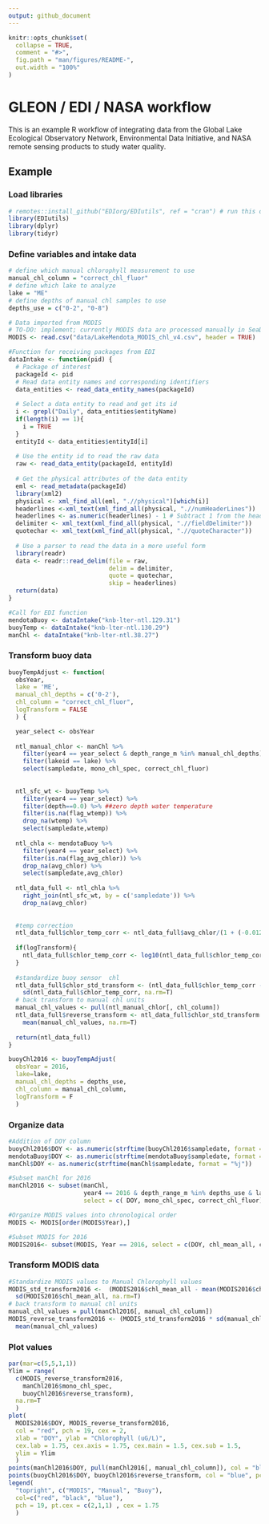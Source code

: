 ```yaml
---
output: github_document
---
```


```r
knitr::opts_chunk$set(
  collapse = TRUE,
  comment = "#>",
  fig.path = "man/figures/README-",
  out.width = "100%"
)
```

# GLEON / EDI / NASA workflow

This is an example R workflow of integrating data from the Global Lake Ecological Observatory Network, Environmental Data Initiative, and NASA remote sensing products to study water quality.

## Example

### Load libraries

```r
# remotes::install_github("EDIorg/EDIutils", ref = "cran") # run this once to install EDIutils package
library(EDIutils)
library(dplyr)
library(tidyr)
```

### Define variables and intake data
```r
# define which manual chlorophyll measurement to use
manual_chl_column = "correct_chl_fluor"
# define which lake to analyze
lake = "ME"
# define depths of manual chl samples to use
depths_use = c("0-2", "0-8")

# Data imported from MODIS
# TO-DO: implement; currently MODIS data are processed manually in SeaDAS
MODIS <- read.csv("data/LakeMendota_MODIS_chl_v4.csv", header = TRUE)

#Function for receiving packages from EDI 
dataIntake <- function(pid) {
  # Package of interest
  packageId <- pid 
  # Read data entity names and corresponding identifiers
  data_entities <- read_data_entity_names(packageId)
  
  # Select a data entity to read and get its id
  i <- grepl("Daily", data_entities$entityName)
  if(length(i) == 1){
    i = TRUE
  }
  entityId <- data_entities$entityId[i]
  
  # Use the entity id to read the raw data
  raw <- read_data_entity(packageId, entityId)
  
  # Get the physical attributes of the data entity
  eml <- read_metadata(packageId)
  library(xml2)
  physical <- xml_find_all(eml, ".//physical")[which(i)]
  headerlines <-xml_text(xml_find_all(physical, ".//numHeaderLines"))
  headerlines <- as.numeric(headerlines) - 1 # Subtract 1 from the header line if the first row contain column names
  delimiter <- xml_text(xml_find_all(physical, ".//fieldDelimiter"))
  quotechar <- xml_text(xml_find_all(physical, ".//quoteCharacter"))
  
  # Use a parser to read the data in a more useful form
  library(readr)
  data <- readr::read_delim(file = raw, 
                            delim = delimiter, 
                            quote = quotechar, 
                            skip = headerlines)
  return(data)
}  

#Call for EDI function 
mendotaBuoy <- dataIntake("knb-lter-ntl.129.31")
buoyTemp <- dataIntake("knb-lter-ntl.130.29")
manChl <- dataIntake("knb-lter-ntl.38.27")

```
### Transform buoy data
```r
buoyTempAdjust <- function(
  obsYear, 
  lake = 'ME', 
  manual_chl_depths = c('0-2'), 
  chl_column = "correct_chl_fluor", 
  logTransform = FALSE
  ) {

  year_select <- obsYear
  
  ntl_manual_chlor <- manChl %>% 
    filter(year4 == year_select & depth_range_m %in% manual_chl_depths) %>% 
    filter(lakeid == lake) %>% 
    select(sampledate, mono_chl_spec, correct_chl_fluor)
  
  
  ntl_sfc_wt <- buoyTemp %>% 
    filter(year4 == year_select) %>% 
    filter(depth==0.0) %>% ##zero depth water temperature
    filter(is.na(flag_wtemp)) %>% 
    drop_na(wtemp) %>% 
    select(sampledate,wtemp)
  
  ntl_chla <- mendotaBuoy %>% 
    filter(year4 == year_select) %>% 
    filter(is.na(flag_avg_chlor)) %>% 
    drop_na(avg_chlor) %>% 
    select(sampledate,avg_chlor)
  
  ntl_data_full <- ntl_chla %>% 
    right_join(ntl_sfc_wt, by = c('sampledate')) %>% 
    drop_na(avg_chlor)
  
  
  #temp correction
  ntl_data_full$chlor_temp_corr <- ntl_data_full$avg_chlor/(1 + (-0.012*(ntl_data_full$wtemp - 20)))
  
  if(logTransform){
    ntl_data_full$chlor_temp_corr <- log10(ntl_data_full$chlor_temp_corr) 
  }
  
  #standardize buoy sensor  chl
  ntl_data_full$chlor_std_transform <- (ntl_data_full$chlor_temp_corr - mean(ntl_data_full$chlor_temp_corr)) /
    sd(ntl_data_full$chlor_temp_corr, na.rm=T) 
  # back transform to manual chl units
  manual_chl_values <- pull(ntl_manual_chlor[, chl_column])
  ntl_data_full$reverse_transform <- ntl_data_full$chlor_std_transform * sd(manual_chl_values, na.rm=T) + 
    mean(manual_chl_values, na.rm=T)
  
  return(ntl_data_full)
}

buoyChl2016 <- buoyTempAdjust(
  obsYear = 2016, 
  lake=lake, 
  manual_chl_depths = depths_use, 
  chl_column = manual_chl_column, 
  logTransform = F
  )
```

### Organize data
```r
#Addition of DOY column
buoyChl2016$DOY <- as.numeric(strftime(buoyChl2016$sampledate, format = "%j"))
mendotaBuoy$DOY <- as.numeric(strftime(mendotaBuoy$sampledate, format = "%j"))
manChl$DOY <- as.numeric(strftime(manChl$sampledate, format = "%j"))

#Subset manChl for 2016
manChl2016 <- subset(manChl, 
                     year4 == 2016 & depth_range_m %in% depths_use & lakeid == lake,
                     select = c( DOY, mono_chl_spec, correct_chl_fluor)) 

#Organize MODIS values into chronological order
MODIS <- MODIS[order(MODIS$Year),]

#Subset MODIS for 2016
MODIS2016<- subset(MODIS, Year == 2016, select = c(DOY, chl_mean_all, chl_mean_near_or))
```

### Transform MODIS data
```r
#Standardize MODIS values to Manual Chlorophyll values
MODIS_std_transform2016 <-  (MODIS2016$chl_mean_all - mean(MODIS2016$chl_mean_all, na.rm=T)) / 
  sd(MODIS2016$chl_mean_all, na.rm=T)
# back transform to manual chl units
manual_chl_values = pull(manChl2016[, manual_chl_column])
MODIS_reverse_transform2016 <- (MODIS_std_transform2016 * sd(manual_chl_values, na.rm=T)) + 
  mean(manual_chl_values)
```

### Plot values
```r
par(mar=c(5,5,1,1))
Ylim = range(
  c(MODIS_reverse_transform2016, 
    manChl2016$mono_chl_spec, 
    buoyChl2016$reverse_transform),
  na.rm=T
  )
plot(
  MODIS2016$DOY, MODIS_reverse_transform2016, 
  col = "red", pch = 19, cex = 2, 
  xlab = "DOY", ylab = "Chlorophyll (uG/L)", 
  cex.lab = 1.75, cex.axis = 1.75, cex.main = 1.5, cex.sub = 1.5, 
  ylim = Ylim
  )
points(manChl2016$DOY, pull(manChl2016[, manual_chl_column]), col = "black", pch = 19)
points(buoyChl2016$DOY, buoyChl2016$reverse_transform, col = "blue", pch = 19)
legend(
  "topright", c("MODIS", "Manual", "Buoy"), 
  col=c("red", "black", "blue"), 
  pch = 19, pt.cex = c(2,1,1) , cex = 1.75
  )
```




